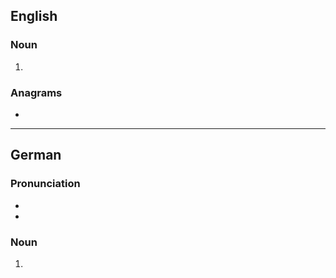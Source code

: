 {{also|CDS|cDs|cd's}}
==English==

===Noun===
{{head|en|noun form}}

# {{plural of|en|CD}}

===Anagrams===
* {{anagrams|en|a=cds|CSD|D&Cs|D.S.C.|D.Sc.|DCS|DSC|Sc.D.}}

----

==German==

===Pronunciation===
* {{IPA|de|/tse(ː)ˈdeːs/}}
* {{audio|de|LL-Q188 (deu)-Sebastian Wallroth-CDs.wav|Audio}}

===Noun===
{{head|de|noun form}}

# {{plural of|de|CD}}
